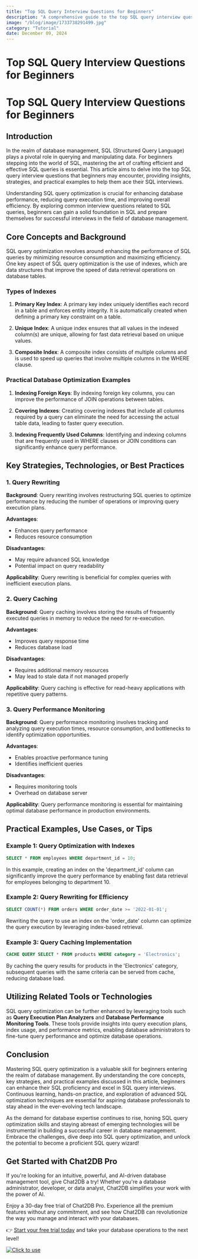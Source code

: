 ```yaml
---
title: "Top SQL Query Interview Questions for Beginners"
description: "A comprehensive guide to the top SQL query interview questions for beginners, covering key concepts, strategies, and practical examples."
image: "/blog/image/1733738291499.jpg"
category: "Tutorial"
date: December 09, 2024
---
```


# Top SQL Query Interview Questions for Beginners

# Top SQL Query Interview Questions for Beginners

## Introduction

In the realm of database management, SQL (Structured Query Language) plays a pivotal role in querying and manipulating data. For beginners stepping into the world of SQL, mastering the art of crafting efficient and effective SQL queries is essential. This article aims to delve into the top SQL query interview questions that beginners may encounter, providing insights, strategies, and practical examples to help them ace their SQL interviews.

Understanding SQL query optimization is crucial for enhancing database performance, reducing query execution time, and improving overall efficiency. By exploring common interview questions related to SQL queries, beginners can gain a solid foundation in SQL and prepare themselves for successful interviews in the field of database management.

## Core Concepts and Background

SQL query optimization revolves around enhancing the performance of SQL queries by minimizing resource consumption and maximizing efficiency. One key aspect of SQL query optimization is the use of indexes, which are data structures that improve the speed of data retrieval operations on database tables.

### Types of Indexes

1. **Primary Key Index**: A primary key index uniquely identifies each record in a table and enforces entity integrity. It is automatically created when defining a primary key constraint on a table.

2. **Unique Index**: A unique index ensures that all values in the indexed column(s) are unique, allowing for fast data retrieval based on unique values.

3. **Composite Index**: A composite index consists of multiple columns and is used to speed up queries that involve multiple columns in the WHERE clause.

### Practical Database Optimization Examples

1. **Indexing Foreign Keys**: By indexing foreign key columns, you can improve the performance of JOIN operations between tables.

2. **Covering Indexes**: Creating covering indexes that include all columns required by a query can eliminate the need for accessing the actual table data, leading to faster query execution.

3. **Indexing Frequently Used Columns**: Identifying and indexing columns that are frequently used in WHERE clauses or JOIN conditions can significantly enhance query performance.

## Key Strategies, Technologies, or Best Practices

### 1. Query Rewriting

**Background**: Query rewriting involves restructuring SQL queries to optimize performance by reducing the number of operations or improving query execution plans.

**Advantages**:
- Enhances query performance
- Reduces resource consumption

**Disadvantages**:
- May require advanced SQL knowledge
- Potential impact on query readability

**Applicability**: Query rewriting is beneficial for complex queries with inefficient execution plans.

### 2. Query Caching

**Background**: Query caching involves storing the results of frequently executed queries in memory to reduce the need for re-execution.

**Advantages**:
- Improves query response time
- Reduces database load

**Disadvantages**:
- Requires additional memory resources
- May lead to stale data if not managed properly

**Applicability**: Query caching is effective for read-heavy applications with repetitive query patterns.

### 3. Query Performance Monitoring

**Background**: Query performance monitoring involves tracking and analyzing query execution times, resource consumption, and bottlenecks to identify optimization opportunities.

**Advantages**:
- Enables proactive performance tuning
- Identifies inefficient queries

**Disadvantages**:
- Requires monitoring tools
- Overhead on database server

**Applicability**: Query performance monitoring is essential for maintaining optimal database performance in production environments.

## Practical Examples, Use Cases, or Tips

### Example 1: Query Optimization with Indexes

```sql
SELECT * FROM employees WHERE department_id = 10;
```

In this example, creating an index on the 'department_id' column can significantly improve the query performance by enabling fast data retrieval for employees belonging to department 10.

### Example 2: Query Rewriting for Efficiency

```sql
SELECT COUNT(*) FROM orders WHERE order_date >= '2022-01-01';
```

Rewriting the query to use an index on the 'order_date' column can optimize the query execution by leveraging index-based retrieval.

### Example 3: Query Caching Implementation

```sql
CACHE QUERY SELECT * FROM products WHERE category = 'Electronics';
```

By caching the query results for products in the 'Electronics' category, subsequent queries with the same criteria can be served from cache, reducing database load.

## Utilizing Related Tools or Technologies

SQL query optimization can be further enhanced by leveraging tools such as **Query Execution Plan Analyzers** and **Database Performance Monitoring Tools**. These tools provide insights into query execution plans, index usage, and performance metrics, enabling database administrators to fine-tune query performance and optimize database operations.

## Conclusion

Mastering SQL query optimization is a valuable skill for beginners entering the realm of database management. By understanding the core concepts, key strategies, and practical examples discussed in this article, beginners can enhance their SQL proficiency and excel in SQL query interviews. Continuous learning, hands-on practice, and exploration of advanced SQL optimization techniques are essential for aspiring database professionals to stay ahead in the ever-evolving tech landscape.

As the demand for database expertise continues to rise, honing SQL query optimization skills and staying abreast of emerging technologies will be instrumental in building a successful career in database management. Embrace the challenges, dive deep into SQL query optimization, and unlock the potential to become a proficient SQL query wizard!


## Get Started with Chat2DB Pro

If you're looking for an intuitive, powerful, and AI-driven database management tool, give Chat2DB a try! Whether you're a database administrator, developer, or data analyst, Chat2DB simplifies your work with the power of AI.

Enjoy a 30-day free trial of Chat2DB Pro. Experience all the premium features without any commitment, and see how Chat2DB can revolutionize the way you manage and interact with your databases.

👉 [Start your free trial today](https://chat2db.ai/pricing) and take your database operations to the next level!


[![Click to use](/image/blog/bg/chat2db.jpg)](https://chat2db.ai/)
